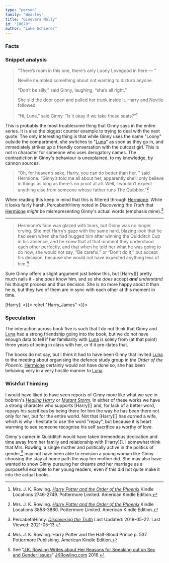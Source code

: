 ```yaml
---
type: "person"
family: "Weasley"
title: "Ginevera Molly"
id: "I0070"
author: "Luke Schierer"
---
```


### Facts

### Snippet analysis

> “There’s room in this one, there’s only Loony Lovegood in here — ”
> 
> Neville mumbled something about not wanting to disturb anyone. 
> 
> “Don’t be silly,” said Ginny, laughing, “she’s all right.” 
> 
> She slid the door open and pulled her trunk inside it. Harry and Neville
> followed. 
> 
> “Hi, Luna,” said Ginny. “Is it okay if we take these seats?”[^20210513-3]

This is probably the most troublesome thing that Ginny says in the entire
series.  It is also the biggest counter example to trying to deal with the next
quote.  The only interesting thing is that while Ginny uses the name "Loony"
outside the compartment, she switches to "[Luna][]" as soon as they go in, and
immediately strikes up a friendly conversation with the outcast girl.  This is
not in character for someone who uses derogatory names.  The contradiction in
Ginny's behaviour is unexplained, to my knowledge, by cannon sources.  

[Luna]: <../../lovegood/luna>

> “Oh, for heaven’s sake, Harry, you can do better than her, ” said Hermione.
> “Ginny’s told me all about her, apparently she’ll only believe in things as
> long as there’s no proof at all. Well, I wouldn’t expect anything else from
> someone whose father runs The Quibbler.”[^20210513-1]

When reading this keep in mind that this is filtered through [Hermione][].
While it looks fairly harsh, PercabethHinny noted in _Discovering the Truth_
that [Hermione][] *might* be misrepresenting Ginny's actual words (emphasis
mine).[^20210513-2]

[Hermione]: <../../granger/hermione_jean>

[^20210513-3]: Mrs. J. K. Rowling. 
    _[Harry Potter and the Order of the Phoenix](https://www.librarything.com/work/115/book/225886709)_
    Kindle Locations 2746-2749. Pottermore Limited. American Kindle Edition. 
[^20210513-2]: PercabethHinny. 
    _[Discovering the Truth](https://www.wattpad.com/story/51615824-discovering-the-truth-harry-potter)_
    Last Updated: 2019-05-22. Last Viewed: 2021-05-13. 

[^20210513-1]: Mrs. J. K. Rowling. 
    _[Harry Potter and the Order of the Phoenix](https://www.librarything.com/work/115/book/225886709)_
    Kindle Locations 3858-3860. Pottermore Limited. American Kindle Edition. 

- - -

> Hermione’s face was glazed with tears, but Ginny was no longer crying. She met
> Harry’s gaze with the same hard, blazing look that he had seen when she had
> hugged him after winning the Quidditch Cup in his absence, and he knew that at
> that moment they understood each other perfectly, and that when he told her
> what he was going to do now, she would not say, “Be careful,” or “Don’t do
> it,” but accept his decision, because she would not have expected anything
> less of him.[^211101-3]

Sure Ginny offers a slight argument just below this, but [Harry][] pretty much
nails it - she *does* know him, and so she *does* accept _**and**_ *understand*
his thought process and thus decision.  She is no more happy about it than he
is, but they two of them are in sync with each other at this moment in time. 

[Harry]: <{{< relref "Harry_James" >}}>

[^211101-3]: Mrs. J. K. Rowling.
    Harry Potter and the Half-Blood Prince
    p. 537. Pottermore Publishing. American Kindle Edition. 

### Speculation

The interaction across book five is such that I do not think that Ginny and
[Luna][] had a strong friendship going into the book, but we do not have enough
data to tell if her familiarity with [Luna][] is solely from (at that point)
three years of being in class with her, or if it pre-dates that. 

The books do not say, but I think it had to have been Ginny that invited
[Luna][] to the meeting about organising the defence study group in _the Order
of the Phoenix_.  [Hermione][] certainly would not have done so, she has been
behaving very in a very hostile manner to [Luna][].

### Wishful Thinking

I would have liked to have seen reports of Ginny more like what we see in
bobmin's _[Healing Harry][]_ or _[Mutant Storm][]_.  In either of these works
we have a strong character who supports [Harry][] and, for lack of a better
word, repays his sacrifices by being there for him the way he has been there
not only for her, but for the entire world.   Not that [Harry][] has *earned* a
wife, which is why I hesitate to use the word "repay", but because it is heart
warming to see someone recognise his self sacrifice as worthy of love.

Ginny's career in Quidditch would have taken tremendous dedication and time
away from her family and relationship with [Harry][].  I somewhat think that
Mrs. Rowling, a single mother and politically active in the politics of
gender,[^221205-4] may not have been able to envision a young woman like Ginny
choosing the stay at home path the way her mother did.  She may also have
wanted to show Ginny pursuing her dreams *and* her marriage as a purposeful
example to her young readers, even if this did not quite make it into the
actual books.

[Healing Harry]: <https://web.archive.org/web/20210921210241/https://bobmin.fanficauthors.net/Healing_Harry/Healing_Harry/> 

[Mutant Storm]: <https://www.fanfiction.net/s/7404056> 

[^221205-4]: See "[J.K. Rowling Writes about Her Reasons for Speaking out on Sex and Gender Issues][JKRSG]" [JKRowling.com](https://www.jkrowling.com/) 2016.

[JKRSG]: <https://www.jkrowling.com/opinions/j-k-rowling-writes-about-her-reasons-for-speaking-out-on-sex-and-gender-issues/>
